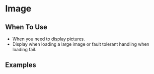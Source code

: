 
# Image

## When To Use

- When you need to display pictures.
- Display when loading a large image or fault tolerant handling when loading fail.

## Examples
